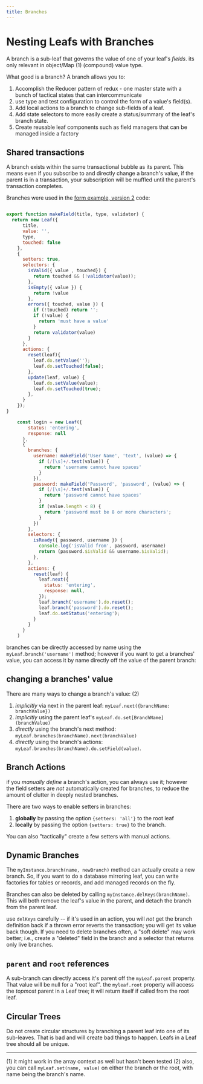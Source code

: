 ```yaml
---
title: Branches
---
```


# Nesting Leafs with Branches

A branch is a sub-leaf that governs the value of one of your leaf's *fields*. its only relevant in object/Map (1)
(compound) value type.

What good is a branch? A branch allows you to:

1. Accomplish the Reducer pattern of redux - one master state with a bunch of tactical states that can intercommunicate
2. use type and test configuration to control the form of a value's field(s).
3. Add local actions to a branch to change sub-fields of a leaf.
4. Add state selectors to more easily create a status/summary of the leaf's branch state.
5. Create reusable leaf components such as field managers that can be managed inside a factory

## Shared transactions

A branch exists within the same transactional bubble as its parent. This means even if you subscribe to and directly
change a branch's value, if the parent is in a transaction, your subscription will be muffled until the parent's
transaction completes.

Branches were used in the [form example, version 2](/get-started/login2) code:

```javascript

export function makeField(title, type, validator) {
  return new Leaf({
      title,
      value: '',
      type,
      touched: false
    },
    {
      setters: true,
      selectors: {
        isValid({ value , touched}) {
          return touched && (!validator(value));
        },
        isEmpty({ value }) {
          return !value
        },
        errors({ touched, value }) {
          if (!touched) return '';
          if (!value) {
            return 'must have a value'
          }
          return validator(value)
        }
      },
      actions: {
        reset(leaf){
          leaf.do.setValue('');
          leaf.do.setTouched(false);
        },
        update(leaf, value) {
          leaf.do.setValue(value);
          leaf.do.setTouched(true);
        },
      }
    });
}

    const login = new Leaf({
        status: 'entering',
        response: null
      },
      {
        branches: {
          username: makeField('User Name', 'text', (value) => {
            if (/[\s]+/.test(value)) {
              return 'username cannot have spaces'
            }
          }),
          password: makeField('Password', 'password', (value) => {
            if (/[\s]+/.test(value)) {
              return 'password cannot have spaces'
            }
            if (value.length < 8) {
              return 'password must be 8 or more characters';
            }
          })
        },
        selectors: {
          isReady({ password, username }) {
            console.log('isValid from', password, username)
            return (password.$isValid && username.$isValid);
          },
        },
        actions: {
          reset(leaf) {
            leaf.next({
              status: 'entering',
              response: null,
            });
            leaf.branch('username').do.reset();
            leaf.branch('password').do.reset();
            leaf.do.setStatus('entering');
          }
        }
      }
    )
```

branches can be directly accessed by name using the `myLeaf.branch('username')` method; however if you want to get
a branches' value, you can access it by name directly off the value of the parent branch:

## changing a branches' value

There are many ways to change a branch's value: (2)

1. *implicitly* via next in the parent leaf: `myLeaf.next({branchName: branchValue})`
2. *implicitly* using the parent leaf's `myLeaf.do.set[BranchName](branchValue)`
3. *directly* using the branch's next method: `myLeaf.branches(branchName).next(branchValue)`
4. *directly* using the branch's actions: `myLeaf.branches(branchName).do.setField(value)`.

## Branch Actions

if you *manually define* a branch's action, you can always use it; however the field setters are *not* automatically
created for branches, to reduce the amount of clutter in deeply nested branches.

There are two ways to enable setters in branches:

1. **globally** by passing the option `{setters: 'all'}` to the root leaf
2. **locally** by passing the option `{setters: true}` to the branch.

You can also "tactically" create a few setters with manual actions.

## Dynamic Branches

The `myInstance.branch(name, newBranch)` method can actually create a new branch. So, if you want to do a database
mirroring leaf, you can write factories for tables or records, and add managed records on the fly.

Branches can also be deleted by calling `myInstance.delKeys(branchName)`. This will both remove the leaf's value in the
parent, and detach the branch from the parent leaf.

use `delKeys` carefully -- if it's used in an action, you will *not* get the branch definition back if a thrown error
reverts the transaction; you will get its value back though. If you need to delete branches often, a "soft delete" may work better;
i.e., create a "deleted" field in the branch and a selector that returns only live branches.

## `parent` and `root` references

A sub-branch can directly access it's parent off the `myLeaf.parent` property. That value will be null for a "root leaf".
the `myleaf.root` property will access the *topmost* parent in a Leaf tree; it will return itself if called from the root leaf.

## Circular Trees

Do not create circular structures by branching a parent leaf into one of its sub-leaves. That is bad and will create
bad things to happen. Leafs in a Leaf tree should all be unique.

------
(1) it might work in the array context as well but hasn't been tested
(2) also, you can call `myLeaf.set(name, value)` on either the branch or the root, with name being the branch's name.
